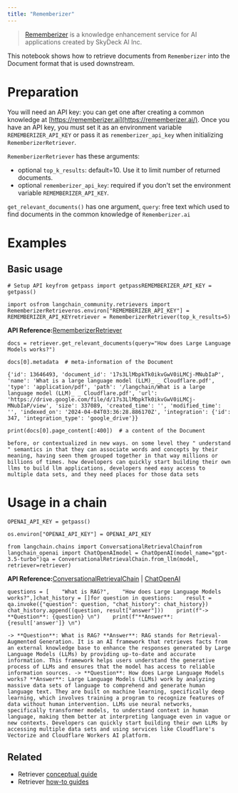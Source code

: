 ```yaml
---
title: "Rememberizer"
---
```


> [Rememberizer](https://rememberizer.ai/) is a knowledge enhancement service for AI applications created by SkyDeck AI Inc.

This notebook shows how to retrieve documents from `Rememberizer` into the Document format that is used downstream.

# Preparation

You will need an API key: you can get one after creating a common knowledge at [https://rememberizer.ai](https://rememberizer.ai/). Once you have an API key, you must set it as an environment variable `REMEMBERIZER_API_KEY` or pass it as `rememberizer_api_key` when initializing `RememberizerRetriever`.

`RememberizerRetriever` has these arguments:

* optional `top_k_results`: default=10. Use it to limit number of returned documents.
* optional `rememberizer_api_key`: required if you don't set the environment variable `REMEMBERIZER_API_KEY`.

`get_relevant_documents()` has one argument, `query`: free text which used to find documents in the common knowledge of `Rememberizer.ai`

# Examples

## Basic usage

```
# Setup API keyfrom getpass import getpassREMEMBERIZER_API_KEY = getpass()
```

```
import osfrom langchain_community.retrievers import RememberizerRetrieveros.environ["REMEMBERIZER_API_KEY"] = REMEMBERIZER_API_KEYretriever = RememberizerRetriever(top_k_results=5)
```

**API Reference:**[RememberizerRetriever](https://python.langchain.com/api_reference/community/retrievers/langchain_community.retrievers.rememberizer.RememberizerRetriever.html)

```
docs = retriever.get_relevant_documents(query="How does Large Language Models works?")
```

```
docs[0].metadata  # meta-information of the Document
```

```
{'id': 13646493, 'document_id': '17s3LlMbpkTk0ikvGwV0iLMCj-MNubIaP', 'name': 'What is a large language model (LLM)_ _ Cloudflare.pdf', 'type': 'application/pdf', 'path': '/langchain/What is a large language model (LLM)_ _ Cloudflare.pdf', 'url': 'https://drive.google.com/file/d/17s3LlMbpkTk0ikvGwV0iLMCj-MNubIaP/view', 'size': 337089, 'created_time': '', 'modified_time': '', 'indexed_on': '2024-04-04T03:36:28.886170Z', 'integration': {'id': 347, 'integration_type': 'google_drive'}}
```

```
print(docs[0].page_content[:400])  # a content of the Document
```

```
before, or contextualized in new ways. on some level they " understand " semantics in that they can associate words and concepts by their meaning, having seen them grouped together in that way millions or billions of times. how developers can quickly start building their own llms to build llm applications, developers need easy access to multiple data sets, and they need places for those data sets
```

# Usage in a chain

```
OPENAI_API_KEY = getpass()
```

```
os.environ["OPENAI_API_KEY"] = OPENAI_API_KEY
```

```
from langchain.chains import ConversationalRetrievalChainfrom langchain_openai import ChatOpenAImodel = ChatOpenAI(model_name="gpt-3.5-turbo")qa = ConversationalRetrievalChain.from_llm(model, retriever=retriever)
```

**API Reference:**[ConversationalRetrievalChain](https://python.langchain.com/api_reference/langchain/chains/langchain.chains.conversational_retrieval.base.ConversationalRetrievalChain.html) | [ChatOpenAI](https://python.langchain.com/api_reference/openai/chat_models/langchain_openai.chat_models.base.ChatOpenAI.html)

```
questions = [    "What is RAG?",    "How does Large Language Models works?",]chat_history = []for question in questions:    result = qa.invoke({"question": question, "chat_history": chat_history})    chat_history.append((question, result["answer"]))    print(f"-> **Question**: {question} \n")    print(f"**Answer**: {result['answer']} \n")
```

```
-> **Question**: What is RAG? **Answer**: RAG stands for Retrieval-Augmented Generation. It is an AI framework that retrieves facts from an external knowledge base to enhance the responses generated by Large Language Models (LLMs) by providing up-to-date and accurate information. This framework helps users understand the generative process of LLMs and ensures that the model has access to reliable information sources. -> **Question**: How does Large Language Models works? **Answer**: Large Language Models (LLMs) work by analyzing massive data sets of language to comprehend and generate human language text. They are built on machine learning, specifically deep learning, which involves training a program to recognize features of data without human intervention. LLMs use neural networks, specifically transformer models, to understand context in human language, making them better at interpreting language even in vague or new contexts. Developers can quickly start building their own LLMs by accessing multiple data sets and using services like Cloudflare's Vectorize and Cloudflare Workers AI platform.
```

## Related

* Retriever [conceptual guide](/oss/concepts/retrievers)
* Retriever [how-to guides](/oss/how_to/#retrievers)
